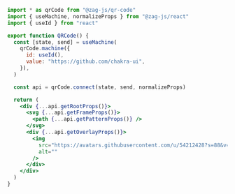 ```jsx
import * as qrCode from "@zag-js/qr-code"
import { useMachine, normalizeProps } from "@zag-js/react"
import { useId } from "react"

export function QRCode() {
  const [state, send] = useMachine(
    qrCode.machine({
      id: useId(),
      value: "https://github.com/chakra-ui",
    }),
  )

  const api = qrCode.connect(state, send, normalizeProps)

  return (
    <div {...api.getRootProps()}>
      <svg {...api.getFrameProps()}>
        <path {...api.getPatternProps()} />
      </svg>
      <div {...api.getOverlayProps()}>
        <img
          src="https://avatars.githubusercontent.com/u/54212428?s=88&v=4"
          alt=""
        />
      </div>
    </div>
  )
}
```
